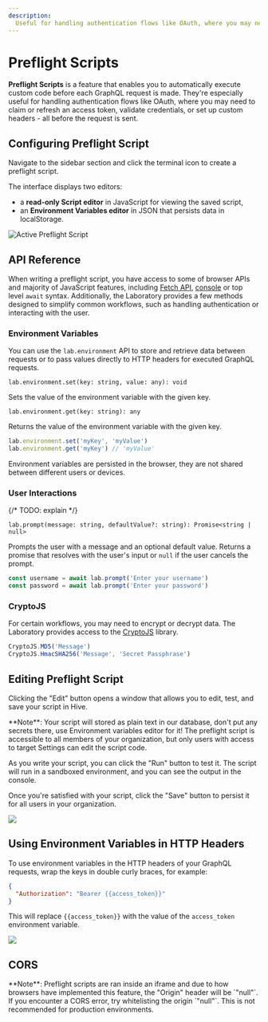 ```yaml
---
description:
  Useful for handling authentication flows like OAuth, where you may need to refresh an access token
---
```


# Preflight Scripts



**Preflight Scripts** is a feature that enables you to automatically execute custom code before each
GraphQL request is made. They're especially useful for handling authentication flows like OAuth,
where you may need to claim or refresh an access token, validate credentials, or set up custom
headers - all before the request is sent.

## Configuring Preflight Script

Navigate to the sidebar section and click the terminal icon to create a preflight script.

The interface displays two editors:

- a **read-only Script editor** in JavaScript for viewing the saved script,
- an **Environment Variables editor** in JSON that persists data in localStorage.

<Screenshot>![Active Preflight Script](./active-preflight-script.png)</Screenshot>

## API Reference

When writing a preflight script, you have access to some of browser APIs and majority of JavaScript
features, including [Fetch API](https://developer.mozilla.org/en-US/docs/Web/API/Fetch_API),
[console](https://developer.mozilla.org/en-US/docs/Web/API/console) or top level `await` syntax.
Additionally, the Laboratory provides a few methods designed to simplify common workflows, such as
handling authentication or interacting with the user.

### Environment Variables

You can use the `lab.environment` API to store and retrieve data between requests or to pass values
directly to HTTP headers for executed GraphQL requests.

`lab.environment.set(key: string, value: any): void`

Sets the value of the environment variable with the given key.

`lab.environment.get(key: string): any`

Returns the value of the environment variable with the given key.

```js
lab.environment.set('myKey', 'myValue')
lab.environment.get('myKey') // 'myValue'
```

Environment variables are persisted in the browser, they are not shared between different users or
devices.

### User Interactions

{/* TODO: explain */}

`lab.prompt(message: string, defaultValue?: string): Promise<string | null>`

Prompts the user with a message and an optional default value. Returns a promise that resolves with
the user's input or `null` if the user cancels the prompt.

```js
const username = await lab.prompt('Enter your username')
const password = await lab.prompt('Enter your password')
```

### CryptoJS

For certain workflows, you may need to encrypt or decrypt data. The Laboratory provides access to
the [CryptoJS](https://cryptojs.gitbook.io/docs) library.

```js
CryptoJS.MD5('Message')
CryptoJS.HmacSHA256('Message', 'Secret Passphrase')
```

## Editing Preflight Script

Clicking the "Edit" button opens a window that allows you to edit, test, and save your script in
Hive.

<Callout type="warning">
  **Note**: Your script will stored as plain text in our database, don't put any secrets there, use
  Environment variables editor for it! The preflight script is accessible to all members of your
  organization, but only users with access to target Settings can edit the script code.
</Callout>

As you write your script, you can click the "Run" button to test it. The script will run in a
sandboxed environment, and you can see the output in the console.

Once you're satisfied with your script, click the "Save" button to persist it for all users in your
organization.

<Screenshot>![](./editing.png)</Screenshot>

## Using Environment Variables in HTTP Headers

To use environment variables in the HTTP headers of your GraphQL requests, wrap the keys in double
curly braces, for example:

```json filename="Headers" /{{access_token}}/
{
  "Authorization": "Bearer {{access_token}}"
}
```

This will replace `{{access_token}}` with the value of the `access_token` environment variable.

<Screenshot>![](./headers.png)</Screenshot>

## CORS

<Callout type="warning">
  **Note**: Preflight scripts are ran inside an iframe and due to how browsers have implemented this
  feature, the "Origin" header will be `"null"`. If you encounter a CORS error, try whitelisting the
  origin `"null"`. This is not recommended for production environments.
</Callout>
